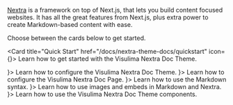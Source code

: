 
[Nextra](nextra.site/) is a framework on top of Next.js, that lets you build content focused
websites. It has all the great features from Next.js, plus extra power to create
Markdown-based content with ease.

Choose between the cards below to get started.

<Card title="Quick Start" href="/docs/nextra-theme-docs/quickstart" icon={<Play size={20} />}>
    Learn how to get started with the Visulima Nextra Doc Theme.
</Card>

<CardGroup cols={2}>
    <Card title="Theme Configuration" href="/docs/nextra-theme-docs/configuration/theme" icon={<Palette size={20} />}>
        Learn how to configure the Visulima Nextra Doc Theme.
    </Card>
    <Card title="Page Configuration" href="/docs/nextra-theme-docs/configuration/page" icon={<LayoutTemplate size={20} />}>
        Learn how to configure the Visulima Nextra Doc Page.
    </Card>
</CardGroup>

<CardGroup>
    <Card title="Markdown Syntax" href="/docs/nextra-theme-docs/writing-content/markdown-syntax" icon={<Palette size={20} />}>
        Learn how to use the Markdown syntax.
    </Card>
    <Card title="Images and Embeds" href="/docs/nextra-theme-docs/writing-content/image-embeds" icon={<LayoutTemplate size={20} />}>
        Learn how to use images and embeds in Markdown and Nextra.
    </Card>
    <Card title="Components" href="/docs/docs-theme/writing-content/components" icon={<Puzzle size={20} />}>
        Learn how to use the Visulima Nextra Doc Theme components.
    </Card>
</CardGroup>
